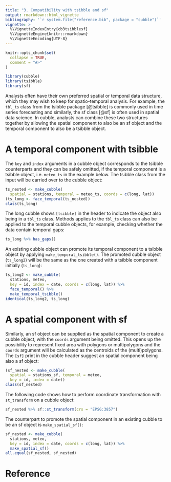 ```yaml
---
title: "3. Compatibility with tsibble and sf"
output: rmarkdown::html_vignette
bibliography: '`r system.file("reference.bib", package = "cubble")`'
vignette: >
  %\VignetteIndexEntry{cb3tsibblesf}
  %\VignetteEngine{knitr::rmarkdown}
  %\VignetteEncoding{UTF-8}
---
```


```r
knitr::opts_chunk$set(
  collapse = TRUE,
  comment = "#>"
)
```

```r
library(cubble)
library(tsibble)
library(sf)
```


Analysts often have their own preferred spatial or temporal data structure, which they may wish to keep for spatio-temporal analysis. For example, the `tbl_ts` class from the tsibble package [@tsibble] is commonly used in time series forecasting and similarly, the sf class [@sf] is often used in spatial data science. In cubble, analysts can combine these two structures together by allowing the spatial component to also be an sf object and the temporal component to also be a tsibble object.

# A temporal component with tsibble

The `key` and `index` arguments in a cubble object corresponds to the tsibble counterparts and they can be safely omitted, if the temporal component is a tsibble object, i.e. `meteo_ts` in the example below. The tsibble class from the input will be carried over to the cubble object:

```r
ts_nested <- make_cubble(
  spatial = stations, temporal = meteo_ts, coords = c(long, lat))
(ts_long <- face_temporal(ts_nested))
class(ts_long)
```

The long cubble shows `[tsibble]` in the header to indicate the object also being in a `tbl_ts` class. Methods applies to the `tbl_ts` class can also be applied to the temporal cubble objects, for example, checking whether the data contain temporal gaps:

```r
ts_long %>% has_gaps()
```

An existing cubble object can promote its temporal component to a tsibble object by applying `make_temporal_tsibble()`. The promoted cubble object (`ts_long2`) will be the same as the one created with a tsibble component initially (`ts_long`):

```r
ts_long2 <- make_cubble(
  stations, meteo, 
  key = id, index = date, coords = c(long, lat)) %>% 
  face_temporal() %>% 
  make_temporal_tsibble() 
identical(ts_long2, ts_long)
```

# A spatial component with sf

Similarly, an sf object can be supplied as the spatial component to create a cubble object, with the `coords` argument being omitted. This opens up the possibility to represent fixed area with polygons or multipolygons and the `coords` argument will be calculated as the centroids of the (multi)polygons. The `[sf]` print in the cubble header suggest an spatial component being also a sf object:

```r
(sf_nested <- make_cubble(
  spatial = stations_sf, temporal = meteo, 
  key = id, index = date))
class(sf_nested)
```

The following code shows how to perform coordinate transformation with `st_transform` on a cubble object:

```r
sf_nested %>% sf::st_transform(crs = "EPSG:3857")
```

The counterpart to promote the spatial component in an existing cubble to be an sf object is `make_spatial_sf()`:

```r
sf_nested <- make_cubble(
  stations, meteo, 
  key = id, index = date, coords = c(long, lat)) %>% 
  make_spatial_sf() 
all.equal(sf_nested, sf_nested)
```

# Reference
